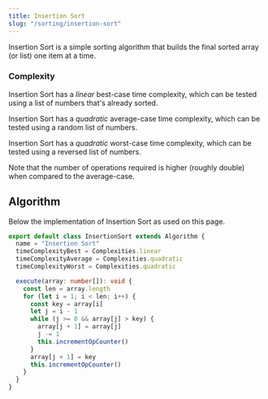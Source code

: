 ```yaml
---
title: Insertion Sort
slug: "/sorting/insertion-sort"
---
```


Insertion Sort is a simple sorting algorithm that builds the final sorted array (or list) one item at a time.

### Complexity

Insertion Sort has a *linear* best-case time complexity, which can be tested using a list of numbers that's already sorted.

<ComplexityChart title="Time complexity of Insertion Sort on a sorted list of numbers">
    <ComplexitySeries/>
    <AnalysisSeries id="insertion-sort-sorted" algorithms={[Algorithms.insertionSort]} dataSets={[DataSets.sorted]}/>
</ComplexityChart>

Insertion Sort has a *quadratic* average-case time complexity, which can be tested using a random list of numbers.

<ComplexityChart title="Time complexity of Insertion Sort on a random list of numbers">
    <ComplexitySeries/>
    <AnalysisSeries id="insertion-sort-random" algorithms={[Algorithms.insertionSort]} dataSets={[DataSets.random]}/>
</ComplexityChart>

Insertion Sort has a *quadratic* worst-case time complexity, which can be tested using a reversed list of numbers.

<ComplexityChart title="Time complexity of Insertion Sort on a reversed list of numbers">
    <ComplexitySeries/>
    <AnalysisSeries id="insertion-sort-reversed" algorithms={[Algorithms.insertionSort]} dataSets={[DataSets.reversed]}/>
</ComplexityChart>

Note that the number of operations required is higher (roughly double) when compared to the average-case.

## Algorithm

Below the implementation of Insertion Sort as used on this page.

```ts:title=src/algorithms/insertion-sort.ts
export default class InsertionSort extends Algorithm {
  name = "Insertion Sort"
  timeComplexityBest = Complexities.linear
  timeComplexityAverage = Complexities.quadratic
  timeComplexityWorst = Complexities.quadratic

  execute(array: number[]): void {
    const len = array.length
    for (let i = 1; i < len; i++) {
      const key = array[i]
      let j = i - 1
      while (j >= 0 && array[j] > key) {
        array[j + 1] = array[j]
        j -= 1
        this.incrementOpCounter()
      }
      array[j + 1] = key
      this.incrementOpCounter()
    }
  }
}
```

